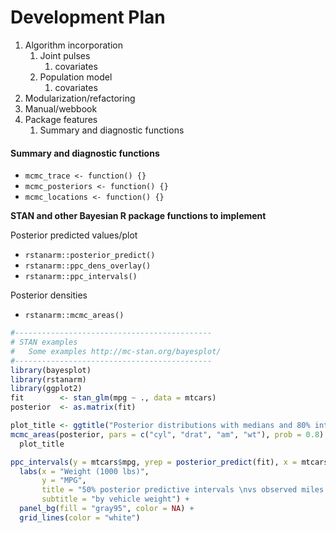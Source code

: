 
# Development Plan


1. Algorithm incorporation
    1. Joint pulses
        1. covariates
    1. Population model
        1. covariates
1. Modularization/refactoring 
1. Manual/webbook
1. Package features
    1. Summary and diagnostic functions
  



#### Summary and diagnostic functions {-}

- `mcmc_trace <- function() {}`
- `mcmc_posteriors <- function() {}`
- `mcmc_locations <- function() {}`



**STAN and other Bayesian R package functions to implement**

Posterior predicted values/plot

- `rstanarm::posterior_predict()`
- `rstanarm::ppc_dens_overlay()`
- `rstanarm::ppc_intervals()`

Posterior densities

- `rstanarm::mcmc_areas()`


```r
#--------------------------------------------
# STAN examples
#   Some examples http://mc-stan.org/bayesplot/
#--------------------------------------------
library(bayesplot)
library(rstanarm)
library(ggplot2)
fit        <- stan_glm(mpg ~ ., data = mtcars)
posterior  <- as.matrix(fit)

plot_title <- ggtitle("Posterior distributions with medians and 80% intervals")
mcmc_areas(posterior, pars = c("cyl", "drat", "am", "wt"), prob = 0.8) +
  plot_title

ppc_intervals(y = mtcars$mpg, yrep = posterior_predict(fit), x = mtcars$wt, prob = 0.5) +
  labs(x = "Weight (1000 lbs)",
       y = "MPG",
       title = "50% posterior predictive intervals \nvs observed miles per gallon",
       subtitle = "by vehicle weight") +
  panel_bg(fill = "gray95", color = NA) +
  grid_lines(color = "white")

```
